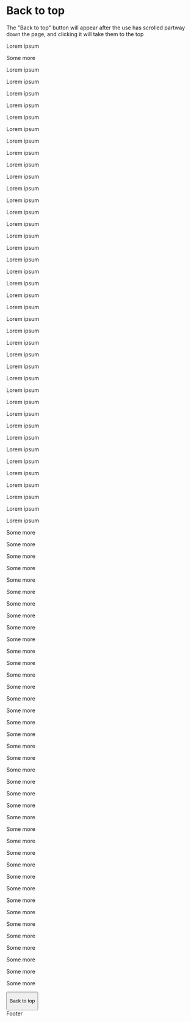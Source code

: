 
<Meta title="Library/Top TEST" />

# Back to top

The "Back to top" button will appear after the use has scrolled partway down the page, and clicking it will take them to the top

<Canvas>
  <Story name="default">
  <div>
    <main>
      <p>Lorem ipsum</p>
      <p>Some more</p>
      <p>Lorem ipsum</p>
      <p>Lorem ipsum</p>
      <p>Lorem ipsum</p>
      <p>Lorem ipsum</p>
      <p>Lorem ipsum</p>
      <p>Lorem ipsum</p>
      <p>Lorem ipsum</p>
      <p>Lorem ipsum</p>
      <p>Lorem ipsum</p>
      <p>Lorem ipsum</p>
      <p>Lorem ipsum</p>
      <p>Lorem ipsum</p>
      <p>Lorem ipsum</p>
      <p>Lorem ipsum</p>
      <p>Lorem ipsum</p>
      <p>Lorem ipsum</p>
      <p>Lorem ipsum</p>
      <p>Lorem ipsum</p>
      <p>Lorem ipsum</p>
      <p>Lorem ipsum</p>
      <p>Lorem ipsum</p>
      <p>Lorem ipsum</p>
      <p>Lorem ipsum</p>
      <p>Lorem ipsum</p>
      <p>Lorem ipsum</p>
      <p>Lorem ipsum</p>
      <p>Lorem ipsum</p>
      <p>Lorem ipsum</p>
      <p>Lorem ipsum</p>
      <p>Lorem ipsum</p>
      <p>Lorem ipsum</p>
      <p>Lorem ipsum</p>
      <p>Lorem ipsum</p>
      <p>Lorem ipsum</p>
      <p>Lorem ipsum</p>
      <p>Lorem ipsum</p>
      <p>Lorem ipsum</p>
      <p>Lorem ipsum</p>
      <p>Lorem ipsum</p>
      <p>Some more</p>
      <p>Some more</p>
      <p>Some more</p>
      <p>Some more</p>
      <p>Some more</p>
      <p>Some more</p>
      <p>Some more</p>
      <p>Some more</p>
      <p>Some more</p>
      <p>Some more</p>
      <p>Some more</p>
      <p>Some more</p>
      <p>Some more</p>
      <p>Some more</p>
      <p>Some more</p>
      <p>Some more</p>
      <p>Some more</p>
      <p>Some more</p>
      <p>Some more</p>
      <p>Some more</p>
      <p>Some more</p>
      <p>Some more</p>
      <p>Some more</p>
      <p>Some more</p>
      <p>Some more</p>
      <p>Some more</p>
      <p>Some more</p>
      <p>Some more</p>
      <p>Some more</p>
      <p>Some more</p>
      <p>Some more</p>
      <p>Some more</p>
      <p>Some more</p>
      <p>Some more</p>
      <p>Some more</p>
      <p>Some more</p>
      <p>Some more</p>
      <p>Some more</p>
      <p>Some more</p>
    </main>
    <div class="vsa-top-button-container" id="top-button-container">
      <div class="usa-grid usa-grid-full">
        <div class="usa-width-three-fourths" id="usa-width-container">
          <div class="usa-content">
            <button type="button" className="usa-button vads-u-background-color--gray-dark vsa-top-button vads-u-display--flex vads-u-align-items--center">
              <i aria-hidden="true" class="fas fa-arrow-up vads-u-margin-right--0 medium-screen:vads-u-margin-right--1p5 medium-screen:vads-u-font-size--sm" role="img"></i>
              <p class="vads-u-display--none vads-u-color--white vads-u-margin--0 medium-screen:vads-u-display--block">
                Back to top
              </p>
            </button>
          </div>
        </div>
      </div>
    </div>
  <div id="footerNav" style={{backgroundColor: "#112e51", color: "white", padding: "4em"}}>Footer</div>
  </div>
  </Story>
</Canvas>


